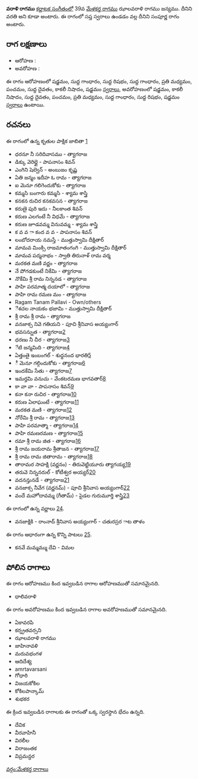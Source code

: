 {{Infobox ragam
	| name          	= వరాళి
	| synonym	    	= వరతి
	| mela          	= 
	| chakra        	= 
	| janaka        	= 
	| type          	= సంపూర్ణ
	| arohanam      	= {{svaraC|S|G1|R1|G1|M2|P|D1|N3|S'}} 
	| avarohanam    	= {{svaraC|S'|N3|D1|P|M2|G1|R1|S}}
	| jeeva         	=
	| chhaya        	=
	| nyasa         	=
	| vishesha      	= 
	| equivalent  		= 
}}
{{కర్ణాటక సంగీత రాగాలు}}
'''వరాళి రాగము''' [[కర్ణాటక సంగీతం]]లో 39వ [[మేళకర్త రాగము]] ఝాలవరాళి రాగము జన్యము. దీనిని వరతి అని కూడా అంటారు. ఈ రాగంలో సప్త స్వరాలు ఉండడం వల్ల దీనిని సంపూర్ణ రాగం అంటారు.


==రాగ లక్షణాలు==


* ఆరోహణ : {{svaraC|S|G1|R1|G1|M2|P|D1|N3|S'}} 
* అవరోహణ : {{svaraC|S'|N3|D1|P|M2|G1|R1|S}}

ఈ రాగం ఆరోహణంలో షడ్జమం, సుద్ద గాంధారం, సుద్ద రిషభం, సుద్ద గాంధారం, ప్రతి మధ్యమం, పంచమం, సుద్ద దైవతం, కాకలీ నిషాదం, షడ్జమం [[స్వరాలు]], అవరోహణంలో షడ్జమం, కాకలీ నిషాదం, సుద్ద దైవతం, పంచమం, ప్రతి మధ్యమం, సుద్ద గాంధారం, సుద్ద రిషభం, షడ్జమం [[స్వరాలు]] ఉంటాయి.

==రచనలు==
ఈ రాగంలో ఉన్న కృతుల పాక్షిక జాబితా [https://github.com/ssrihari/ragavardhini/blob/master/ragas/kritis.psv]
* ధరనూ నీ సరిదివాసము - త్యాగరాజ
* డిక్కు వెరిల్లై - పాపనాసం శివన్
* ఎంగిని షెల్వెన్ - అంబుజం కృష్ణ
* ఏతి జన్మం ఇదీహ ఓ రామ - త్యాగరాజ
* ఐ మెనూ గలిగెందుకోకు - త్యాగరాజ
* కమ్మసి బంగారు కమ్మసి - శ్యామ శాస్త్రి
* కనకన రుచిర కనకవసన - త్యాగరాజ
* కరుణై పురి ఇదు - నీలకాంత శివన్
* కరుణ ఎలగంటే నీ విధమే - త్యాగరాజ
* కరుణ జూడవమ్మ వినువమ్మ - శ్యామ శాస్త్రి
* క వ వ ా కంద వ వ - పాపనాసం శివన్
* లంబోదరాయ నమస్తే - ముత్తుస్వామి దీక్షితార్
* మామవ మింక్సి రాజమాతంగంగి - ముత్తుస్వామి దీక్షితార్
* మామవ పద్మనాభం - స్వాతి తిరునాళ్ రామ వర్మ
* మరకత మణి వర్ణం - త్యాగరాజ
* నే పోగడకుంటే నికేమి - త్యాగరాజ
* నొకేమి శ్రీ రామ నిన్ననడ - త్యాగరాజ
* పాహి పరమాత్మ దయాలో - త్యాగరాజ
* పాహి రామ రమణ మం - త్యాగరాజ
* Ragam Tanam Pallavi - Own/others
* ేశచల నాయకం భజామి - ముత్తుస్వామి దీక్షితార్
* శ్రీ రామ శ్రీ రామ - త్యాగరాజ
* వనజాక్స నివె గతియని - పూచి శ్రీనివాస అయ్యంగార్
* భవసన్నుత - త్యాగరాజ[http://www.karnatik.com/c2226.shtml]
* ధరణు నీ చీర - త్యాగరాజ[http://www.karnatik.com/c2261.shtml]
* ేటి జన్మమిది - త్యాగరాజ[http://www.karnatik.com/c2314.shtml]
* ఏత్తంతై ఇంబంగల్ - శుధ్ధనంద భారతి[http://www.karnatik.com/c1658.shtml]
* ీ మెనూ గల్గిందుకోకు - త్యాగరాజ[http://www.karnatik.com/c2351.shtml]
* ఇందకేమి సేతు - త్యాగరాజ[http://www.karnatik.com/c2354.shtml]
* ఇమర్తమి వనుచు - వేంకటరమణ భాగవతార్[http://www.karnatik.com/c3175.shtml]
* కా వా వా - పాపనాసం శివన్[http://www.karnatik.com/c1124.shtml]
* కనా కనా రుచిర - త్యాగరాజ[http://www.karnatik.com/c1018.shtml]
* కరుణ ఏలాఘంటే - త్యాగరాజ[http://www.karnatik.com/c2395.shtml]
* మరకత మణి - త్యాగరాజ[http://www.karnatik.com/c2550.shtml]
* నోరేమి శ్రీ రామ - త్యాగరాజ[http://www.karnatik.com/c2677.shtml]
* పాహి పరమాత్మా - త్యాగరాజ[http://www.karnatik.com/c2697.shtml]
* పాహి రమణరమణ - త్యాగరాజ[http://www.karnatik.com/c2523.shtml]
* రమా శ్రీ రామ జిత - త్యాగరాజ[http://www.karnatik.com/c2776.shtml]
* శ్రీ రామ జయరామ శ్రీతాజన - త్యాగరాజ[http://www.karnatik.com/c2846.shtml]
* శ్రీ రామ రామ జితారామ - త్యాగరాజ[http://www.karnatik.com/c2855.shtml]
* తారామర సాహక్షి (వర్ణనం) - తిరువెట్టియూరు త్యాగయ్య[http://www.karnatik.com/c3036.shtml]
* తరువె నిన్ననరుల్ - కోటీశ్వర అయ్యర్[http://www.karnatik.com/c1875.shtml]
* వదనన్తునడే - త్యాగరాజ[http://www.karnatik.com/c2909.shtml]
* వనజాక్స నీవేగ (వర్ణనమ్) - పూచి శ్రీనివాస అయ్యంగార్[http://www.karnatik.com/c3274.shtml]
* వందే మహోదావమ్మ (గీతామ్) - పైడల గురుమూర్తి శాస్త్రి[http://www.karnatik.com/c3554.shtml]

ఈ రాగంలో ఉన్న వర్ణాలు [http://www.carnatica.in/kriti/varnamlist.htm].
* వనజాక్షికి - రాంనాద్ శ్రీనివాస అయ్యంగార్ - చతురస్రర ాట తాళం

ఈ రాగం ఆధారంగా ఉన్న కొన్ని పాటలు [http://rksanka.tripod.com/music/rslist.html].
* కనవే మమ్మమ్ము దేవి - విమల




==పోలిన రాగాలు==
ఈ రాగం ఆరోహణము కింద ఇవ్వబడిన రాగాల ఆరోహణముతో సమానమైనది.
* ధాలివరాళి

ఈ రాగం అవరోహణము కింద ఇవ్వబడిన రాగాల అవరోహణముతో సమానమైనది.
* ఏకావరపి
* కర్న్రతవర్సని
* ఝాలవరాళి రాగము
* జాహినావళి
* మరువభంగళ
* ఆదిదేశ్య
* amrtavarsani
* గోధారి
* విజయకోకిల
* కోకిలపాన్కామ్
* శుభకర

ఈ క్రింద ఇవ్వబడిన రాగాలకు ఈ రాగంతో ఒక్క స్వరస్థాన భేదం ఉన్నది.
* దేవిక
* వీరవాహినీ
* విరలీల
* విరాజంతక
* విప్రమన్దర



[[వర్గం:మేళకర్త రాగాలు]]